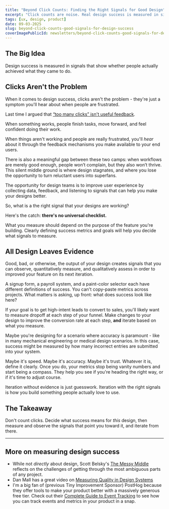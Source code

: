 ```yaml
---
title: "Beyond Click Counts: Finding the Right Signals for Good Design"
excerpt: "Click counts are noise. Real design success is measured in signals that show whether people actually achieved what they came to do."
tags: [ux, design, product]
date: 09-03-2025
slug: beyond-click-counts-good-signals-for-design-success
coverImagePublicId: newsletters/beyond-click-counts-good-signals-for-design-success/cover
---
```


## The Big Idea

Design success is measured in signals that show whether people actually achieved what they came to do.

## Clicks Aren't the Problem

When it comes to design success, clicks aren't the problem - they're just a symptom you'll hear about when people are frustrated.

Last time I argued that [“too many clicks” isn't useful feedback](https://mikebifulco.com/newsletter/stop-counting-clicks).

When something works, people finish tasks, move forward, and feel confident doing their work.

When things aren't working and people are really frustrated, you'll _hear_ about it through the feedback mechanisms you make available to your end users.

There is also a meaningful gap between these two camps: when workflows are merely good enough, people won’t complain, but they also won’t thrive. This silent middle ground is where design stagnates, and where you lose the opportunity to turn reluctant users into superfans.

The opportunity for design teams is to improve user experience by collecting data, feedback, and listening to signals that can help you make your designs better.

So, what is a the right signal that your designs are working?

Here's the catch: **there's no universal checklist.**

What you measure should depend on the purpose of the feature you're building. Clearly defining success metrics and goals will help you decide what signals to measure.

## All Design Leaves Evidence

Good, bad, or otherwise, the output of your design creates signals that you can observe, quantitatively measure, and qualitatively assess in order to improved your feature on its next iteration.

A signup form, a payroll system, and a paint-color selector each have different definitions of success. You can't copy-paste metrics across projects. What matters is asking, up front: what does success look like here?

If your goal is to get high-intent leads to convert to sales, you'll likely want to measure dropoff at each step of your funnel. Make changes to your design to improve the conversion rate at each step, **and** iterate based on what you measure.

Maybe you're designing for a scenario where accuracy is paramount - like in many mechanical engineering or medical design scenarios. In this case, success might be measured by how many incorrect entries are submitted into your system.

Maybe it's speed. Maybe it's accuracy. Maybe it's trust. Whatever it is, define it clearly. Once you do, your metrics stop being vanity numbers and start being a compass. They help you see if you're heading the right way, or if it's time to adjust course.

Iteration without evidence is just guesswork. Iteration with the right signals is how you build something people actually love to use.

## The Takeaway

Don't count clicks. Decide what success means for _this_ design, then measure and observe the signals that point you toward it, and iterate from there.

---

## More on measuring design success

- While not _directly_ about design, Scott Belsky's [The Messy Middle](https://hardcover.app/books/the-messy-middle) reflects on the challenges of getting through the most ambiguous parts of any project.
- Dan Mall has a great video on [Measuring Quality in Design Systems](https://www.youtube.com/watch?v=FJ2ppNwT6Ts)
- I'm a big fan of (previous Tiny Improvement Sponsor) PostHog because they offer tools to make your product better with a massively generous free tier. Check out their [Complete Guide to Event Tracking](https://posthog.com/tutorials/event-tracking-guide) to see how you can track events and metrics in your product in a snap.
